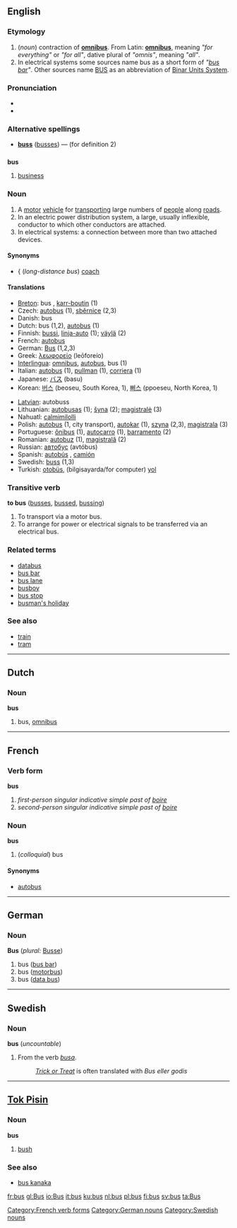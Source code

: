 ==English==

===Etymology===
# (''noun'') contraction of '''[[omnibus]]'''. From Latin: '''[[omnibus]]''', meaning ''"for everything"'' or ''"for all"'', dative plural of ''"omnis"'', meaning ''"all"''.
# In electrical systems some sources name bus as a short form of ''"[[bus bar]]"''. Other sources name [[BUS]] as an abbreviation of [[Binar Units System]].

===Pronunciation===
*{{IPA|/ˈbɐs/}}
*{{SAMPA|/bVs/}}

===Alternative spellings===
*'''[[buss]]''' ([[busses]]) — (for definition 2)

==={{abbreviation}}===
'''bus'''

# [[business]]

===Noun===
{{en-noun-reg-es}}

# A [[motor]] [[vehicle]] for [[transport]]ing large numbers of [[people]] along [[road]]s.
# In an electric power distribution system, a large, usually inflexible, conductor to which other conductors are attached.
# In electrical systems: a connection between more than two attached devices.

====Synonyms====
* {{{UK}} (''long-distance bus'') [[coach]]

====Translations====
{{top}}
*[[Breton]]: bus {{m}}, [[karr-boutin]] {{m}} (1)
*Czech: [[autobus]]  {{m}}(1),  [[sběrnice]]   {{f}} (2,3)
*Danish: bus
*Dutch: bus {{m}} (1,2), [[autobus]] {{m}} (1)
*Finnish: [[bussi]], [[linja-auto]] (1); [[väylä]] (2)
*French: [[autobus]]
*German: [[Bus]] {{m}} (1,2,3)
*Greek: [[λεωφορείο]] (leōforeío) {{n}}
*[[Interlingua]]: [[omnibus]], [[autobus]], bus (1)
*Italian: [[autobus]] {{m}} (1), [[pullman]] {{m}} (1), [[corriera]] {{f}} (1)
*Japanese: [[バス]] (basu)
*Korean: [[버스]] (beoseu, South Korea, 1), [[뻐스]] (ppoeseu, North Korea, 1)
{{mid}}
*[[Latvian]]: autobuss
*Lithuanian: [[autobusas]] {{m}} (1); [[šyna]] {{f}} (2); [[magistralė]] {{f}} (3)
*Nahuatl: [[calmimilolli]]
*Polish: [[autobus]] {{m}} (1, city transport), [[autokar]] {{m}} (1), [[szyna]] {{f}} (2,3), [[magistrala]] {{f}} (3)
*Portuguese: [[ônibus]] {{m}} (1), [[autocarro]] {{m}} (1), [[barramento]] {{m}} (2)
*Romanian: [[autobuz]] {{n}} (1), [[magistrală]] {{f}} (2)
*Russian: [[автобус]] (avtóbus) {{m}}
*Spanish: [[autobús]] {{m}}, [[camión]] {{m}}
*Swedish: [[buss#Swedish|buss]] {{c}} (1,3)
*Turkish: [[otobüs]], (bilgisayarda/for computer) [[yol]]
{{bottom}}

===Transitive verb===
'''to bus''' ([[busses]], [[bussed]], [[bussing]])

# To transport via a motor bus.
# To arrange for power or electrical signals to be transferred via an electrical bus.

===Related terms===
*[[databus]]
*[[bus bar]]
*[[bus lane]]
*[[busboy]]
*[[bus stop]]
*[[busman's holiday]]

===See also===
*[[train]]
*[[tram]]


----
==Dutch==

===Noun===
'''bus''' {{m}}

# bus, [[omnibus]]


----
==French==
===Verb form===
'''bus'''

# ''first-person singular indicative simple past of [[boire]]''
# ''second-person singular indicative simple past of [[boire]]''
[[Category:French verb forms]]
===Noun===
'''bus''' {{m}}

# (''colloquial'') bus

====Synonyms====
*[[autobus]]


----
==German==
[[Category:German nouns]]
===Noun===
'''Bus''' {{m}} (''plural:'' [[Busse]])

# bus ([[bus bar]])
# bus ([[motorbus]])
# bus ([[data bus]])


----
==Swedish==
===Noun===
'''bus''' {{n}} (''uncountable'')

#From the verb ''[[busa#Swedish|busa]]''.
#:''[[Trick or Treat]]'' is often translated with ''Bus eller godis''

[[Category:Swedish nouns]]

----

==[[Tok Pisin]]==
===Noun===
'''bus'''

# [[bush]]

===See also===
*[[bus kanaka]]

[[fr:bus]]
[[gl:Bus]]
[[io:Bus]]
[[it:bus]]
[[ku:bus]]
[[nl:bus]]
[[pl:bus]]
[[fi:bus]]
[[sv:bus]]
[[ta:Bus]]